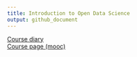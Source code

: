 ```yaml
---
title: Introduction to Open Data Science
output: github_document
---
```


[Course diary](https://pioks.github.io/IODS-project/)  
[Course page (mooc)](https://mooc.helsinki.fi/course/view.php?id=158#section-0)  


